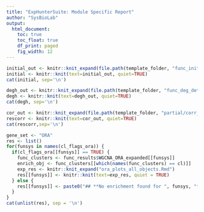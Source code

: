 ```yaml
---  
title: "ExpHunterSuite: Module Specific Report"
author: "SysBioLab"
output: 
  html_document:
    toc: true
    toc_float: true
    df_print: paged
    fig_width: 12
---
```


<style type='text/css'>
    body .main-container {
        max-width: 90%;

    }

    .plot_real_size {
      overflow: scroll;
      max-height: 600px;
    }

    .plot_real_size img{
      max-width: none;
      max-height: none;
    }

    embed {
   
  }   
</style>

```r
initial_out <- knitr::knit_expand(file.path(template_folder, "func_initial_details.Rmd"))
initial <- knitr::knit(text=initial_out, quiet=TRUE)
cat(initial, sep='\n')
```
```r
degh_out <- knitr::knit_expand(file.path(template_folder, "func_deg_details.Rmd"))
degh <- knitr::knit(text=degh_out, quiet=TRUE)
cat(degh, sep='\n')
```

```r
cor_out <- knitr::knit_expand(file.path(template_folder, "partial/corr_cl_stats.Rmd"))
rescorr <- knitr::knit(text=cor_out, quiet=TRUE)
cat(rescorr,sep='\n')
```

```r
gene_set <- "ORA"
res <- list()
for(funsys in names(cl_flags_ora)) {
  if(cl_flags_ora[[funsys]] == TRUE) {
    func_clusters <- func_results$WGCNA_ORA_expanded[[funsys]]
    enrich_obj <- func_clusters[[which(names(func_clusters) == cl)]]
    exp_res <- knitr::knit_expand("ora_plots_all_objects.Rmd")
    res[[funsys]] <- knitr::knit(text=exp_res, quiet = TRUE)
  } else {
    res[[funsys]] <- paste0("## **No enrichment found for ", funsys, "**\n")
  }
}
cat(unlist(res), sep = '\n')
```

